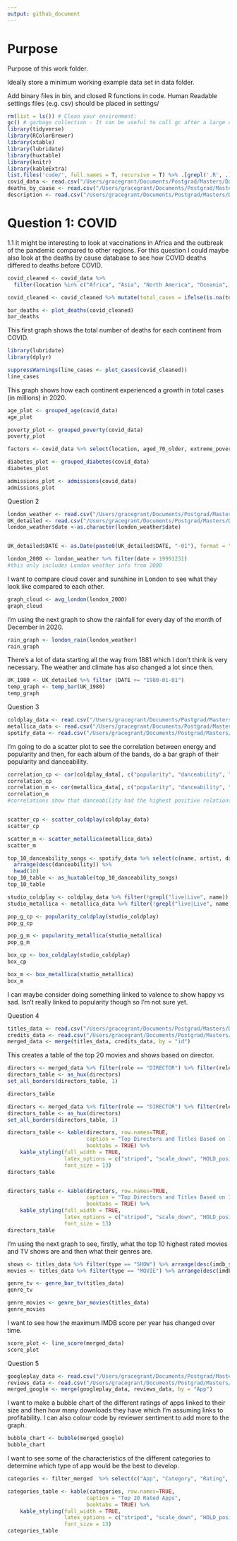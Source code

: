 ```yaml
---
output: github_document
---
```


# Purpose

Purpose of this work folder.

Ideally store a minimum working example data set in data folder.

Add binary files in bin, and closed R functions in code. Human Readable settings files (e.g. csv) should be placed in settings/


```r

rm(list = ls()) # Clean your environment:
gc() # garbage collection - It can be useful to call gc after a large object has been removed, as this may prompt R to return memory to the operating system.
library(tidyverse)
library(RColorBrewer)
library(xtable)
library(lubridate)
library(huxtable)
library(knitr)
library(kableExtra)
list.files('code/', full.names = T, recursive = T) %>% .[grepl('.R', .)] %>% as.list() %>% walk(~source(.))
covid_data <- read.csv("/Users/gracegrant/Documents/Postgrad/Masters/Data Science/Take home exam/Question 1/data/Covid/owid-covid-data.csv")
deaths_by_cause <- read.csv("/Users/gracegrant/Documents/Postgrad/Masters/Data Science/Take home exam/Question 1/data/Covid/Deaths_by_cause.csv")
description <- read.csv("/Users/gracegrant/Documents/Postgrad/Masters/Data Science/Take home exam/Question 1/data/Covid/covid_data_description.csv")

```
\newpage
# Question 1: COVID
1.1 It might be interesting to look at vaccinations in Africa and the outbreak of the pandemic compared to other regions. For this question I could maybe also look at the deaths by cause database to see how COVID deaths differed to deaths before COVID.
```r

covid_cleaned <- covid_data %>%
  filter(location %in% c("Africa", "Asia", "North America", "Oceania", "South America", "Europe")) %>% mutate(total_deaths = ifelse(is.na(total_deaths), 0, total_deaths))

covid_cleaned <- covid_cleaned %>% mutate(total_cases = ifelse(is.na(total_cases), 0, total_cases))

bar_deaths <- plot_deaths(covid_cleaned)
bar_deaths
```
This first graph shows the total number of deaths for each continent from COVID.

```r
library(lubridate)
library(dplyr)

suppressWarnings(line_cases <- plot_cases(covid_cleaned))
line_cases
```
This graph shows how each continent experienced a growth in total cases (in millions) in 2020.

```r
age_plot <- grouped_age(covid_data)
age_plot
```
```r
poverty_plot <- grouped_poverty(covid_data)
poverty_plot
```
```r
factors <- covid_data %>% select(location, aged_70_older, extreme_poverty, diabetes_prevalence, total_deaths_per_million) %>% group_by(location) %>% filter(!is.na(extreme_poverty)) %>% filter(!is.na(aged_70_older)) %>% filter(!is.na(diabetes_prevalence)) %>% slice(n()) %>% arrange(desc(diabetes_prevalence))

diabetes_plot <- grouped_diabetes(covid_data)
diabetes_plot
```

```r
admissions_plot <- admissions(covid_data)
admissions_plot
```
\newpage
Question 2
```r
london_weather <- read.csv("/Users/gracegrant/Documents/Postgrad/Masters/Data Science/Take home exam/Question 2/data/London/london_weather.csv")
UK_detailed <- read.csv("/Users/gracegrant/Documents/Postgrad/Masters/Data Science/Take home exam/Question 2/data/London/UKMonthly_Detailed.csv")
london_weather$date <-as.character(london_weather$date)


UK_detailed$DATE <- as.Date(paste0(UK_detailed$DATE, "-01"), format = "%Y-%m-%d")

london_2000 <- london_weather %>% filter(date > 19991231)
#this only includes London weather info from 2000
```

I want to compare cloud cover and sunshine in London to see what they look like compared to each other.
```r
graph_cloud <- avg_london(london_2000)
graph_cloud
```
I'm using the next graph to show the rainfall for every day of the month of December in 2020.
```r
rain_graph <- london_rain(london_weather)
rain_graph
```

There's a lot of data starting all the way from 1881 which I don't think is very necessary. The weather and climate has also changed a lot since then.
```r
UK_1980 <- UK_detailed %>% filter (DATE >= "1980-01-01")
temp_graph <- temp_bar(UK_1980)
temp_graph
```
Question 3
```r
coldplay_data <- read.csv("/Users/gracegrant/Documents/Postgrad/Masters/Data Science/Take home exam/Question 3/data/Coldplay_vs_Metallica/Coldplay.csv")
metallica_data <- read.csv("/Users/gracegrant/Documents/Postgrad/Masters/Data Science/Take home exam/Question 3/data/Coldplay_vs_Metallica/metallica.csv")
spotify_data <- read.csv("/Users/gracegrant/Documents/Postgrad/Masters/Data Science/Take home exam/Question 3/data/Coldplay_vs_Metallica/Broader_Spotify_Info.csv")
```

I'm going to do a scatter plot to see the correlation between energy and popularity and then, for each album of the bands, do a bar graph of their popularity and danceability.
```r
correlation_cp <- cor(coldplay_data[, c("popularity", "danceability", "energy", "instrumentalness", "liveness", "loudness")])
correlation_cp
correlation_m <- cor(metallica_data[, c("popularity", "danceability", "energy", "instrumentalness", "liveness", "loudness")])
correlation_m
#correlations show that danceability had the highest positive relationship with popularity for Coldplay and the second highest for Metallica so I'm using that metric


scatter_cp <- scatter_coldplay(coldplay_data)
scatter_cp
```
```r
scatter_m <- scatter_metallica(metallica_data)
scatter_m
```

```r
top_10_danceability_songs <- spotify_data %>% select(c(name, artist, danceability)) %>% 
  arrange(desc(danceability)) %>%
  head(10)
top_10_table <- as_huxtable(top_10_danceability_songs)
top_10_table
```
```r
studio_coldplay <- coldplay_data %>% filter(!grepl("live|Live", name)) %>% filter(!grepl("live|Live", album_name))
studio_metallica <- metallica_data %>% filter(!grepl("live|Live", name)) %>% filter(!grepl("live|Live", album))
```

```r
pop_g_cp <- popularity_coldplay(studio_coldplay)
pop_g_cp
```
```r
pop_g_m <- popularity_metallica(studio_metallica)
pop_g_m
```
```r
box_cp <- box_coldplay(studio_coldplay)
box_cp
```
```r
box_m <- box_metallica(studio_metallica)
box_m
```
I can maybe consider doing something linked to valence to show happy vs sad. Isn't really linked to popularity though so I'm not sure yet. 

\newpage
Question 4
```r
titles_data <- read.csv("/Users/gracegrant/Documents/Postgrad/Masters/Data Science/Take home exam/Question 4/data/netflix/titles.csv")
credits_data <- read.csv("/Users/gracegrant/Documents/Postgrad/Masters/Data Science/Take home exam/Question 4/data/netflix/credits.csv")
merged_data <- merge(titles_data, credits_data, by = "id")
```

This creates a table of the top 20 movies and shows based on director.
```r
directors <- merged_data %>% filter(role == "DIRECTOR") %>% filter(release_year > 1980) %>% select (c("title", "type", "imdb_score", "name")) %>% arrange(desc(imdb_score)) %>% slice(1:20)
directors_table <- as_hux(directors)
set_all_borders(directors_table, 1)

directors_table

directors <- merged_data %>% filter(role == "DIRECTOR") %>% filter(release_year > 1980) %>% select (c("title", "type", "imdb_score", "name")) %>% arrange(desc(imdb_score)) %>% slice(1:20)
directors_table <- as_hux(directors)
set_all_borders(directors_table, 1)

directors_table <- kable(directors, row.names=TRUE, 
                         caption = "Top Directors and Titles Based on IMDB Score",
                         booktabs = TRUE) %>% 
    kable_styling(full_width = TRUE, 
                  latex_options = c("striped", "scale_down", "HOLD_position"), 
                  font_size = 13)
directors_table


directors_table <- kable(directors, row.names=TRUE,
                         caption = "Top Directors and Titles Based on IMDB Score",
                         booktabs = TRUE) %>% 
    kable_styling(full_width = TRUE, 
                  latex_options = c("striped", "scale_down", "HOLD_position"), 
                  font_size = 13)
directors_table
```
I'm using the next graph to see, firstly, what the top 10 highest rated movies and TV shows are and then what their genres are.
```r
shows <- titles_data %>% filter(type == "SHOW") %>% arrange(desc(imdb_score)) %>% filter(title != '#ABtalks') %>% slice(1:10)
movies <- titles_data %>% filter(type == "MOVIE") %>% arrange(desc(imdb_score)) %>% slice(1:10)

genre_tv <- genre_bar_tv(titles_data)
genre_tv
```
```r
genre_movies <- genre_bar_movies(titles_data)
genre_movies
```
I want to see how the maximum IMDB score per year has changed over time.
```r
score_plot <- line_score(merged_data)
score_plot

```
Question 5
```r
googleplay_data <- read.csv("/Users/gracegrant/Documents/Postgrad/Masters/Data Science/Take home exam/Question 5/data/googleplay/googleplaystore.csv")
reviews_data <- read.csv("/Users/gracegrant/Documents/Postgrad/Masters/Data Science/Take home exam/Question 5/data/googleplay/googleplaystore_user_reviews.csv")
merged_google <- merge(googleplay_data, reviews_data, by = "App")
```
I want to make a bubble chart of the different ratings of apps linked to their size and then how many downloads they have which I'm assuming links to profitability. I can also colour code by reviewer sentiment to add more to the graph.

```r
bubble_chart <- bubble(merged_google)
bubble_chart
```
I want to see some of the characteristics of the different categories to determine which type of app would be the best to develop.
```r
categories <- filter_merged  %>% select(c("App", "Category", "Rating", "Installs")) %>% unique() %>% arrange(desc(Rating)) %>% slice(1:20)

categories_table <- kable(categories, row.names=TRUE, 
                         caption = "Top 20 Rated Apps",
                         booktabs = TRUE) %>% 
    kable_styling(full_width = TRUE, 
                  latex_options = c("striped", "scale_down", "HOLD_position"), 
                  font_size = 13)
categories_table
```























